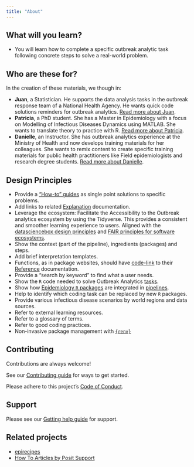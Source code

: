 ```yaml
---
title: "About"
---
```


## What will you learn?

-   You will learn how to complete a specific outbreak analytic task following concrete steps to solve a real-world problem.

## Who are these for?

In the creation of these materials, we though in:

-   __Juan__, a Statistician. He supports the data analysis tasks in the outbreak response team of a National Health Agency. He wants quick code solutions reminders for outbreak analytics. [Read more about Juan](https://epiverse-trace.github.io/personas/juan-datero.html).
-   __Patricia__, a PhD student. She has a Master in Epidemiology with a focus on Modelling of Infectious Diseases Dynamics using MATLAB. She wants to translate theory to practice with R. [Read more about Patricia](https://epiverse-trace.github.io/personas/patricia-discoverer.html).
<!-- -   Celina, a Post-doc and fluent R user who needs to keep up-to-date with the latest package developments. -->
- __Danielle__, an Instructor. She has outbreak analytics experience at the Ministry of Health and now develops training materials for her colleagues. She wants to remix content to create specific training materials for public health practitioners like Field epidemiologists and research degree students. [Read more about Danielle](https://epiverse-trace.github.io/personas/danielle-entretrainer.html).

## Design Principles

- Provide a ["How-to" guides](https://documentation.divio.com/how-to-guides/) as single point solutions to specific problems.
- Add links to related [Explanation](https://documentation.divio.com/explanation/) documentation.
- Leverage the ecosystem: Facilitate the Accessibility to the Outbreak analytics ecosystem by using the Tidyverse. This provides a consistent and smoother learning experience to users. Aligned with the [datasciencebox design principles](https://datasciencebox.org/01-design-principles.html#leverage-the-ecosystem) and [FAIR principles for software ecosystems](https://onlinelibrary.wiley.com/doi/full/10.1111/gcb.15409).
- Show the context (part of the pipeline), ingredients (packages) and steps.
- Add brief interpretation templates.
- Functions, as in package websites, should have [code-link](https://downlit.r-lib.org/) to their [Reference](https://documentation.divio.com/reference/) documentation.
- Provide a "search by keyword" to find what a user needs.
-   Show the `R` code needed to solve Outbreak Analytics [tasks](index.qmd).
-   Show how [Epidemiology `R` packages](https://cran.r-project.org/web/views/Epidemiology.html) are integrated in [pipelines](index.qmd).
-   Help to identify which coding task can be replaced by new `R` packages.
-   Provide various infectious disease scenarios by world regions and data sources.
-   Refer to external learning resources.
-   Refer to a glossary of terms.
-   Refer to good coding practices.
-   Non-invasive package management with [`{renv}`](https://rstudio.github.io/renv/)

## Contributing

Contributions are always welcome!

See our [Contributing guide](https://github.com/epiverse-trace/howto/blob/main/.github/CONTRIBUTING.md) for ways to get started.

Please adhere to this project's [Code of Conduct](https://github.com/epiverse-trace/howto/blob/main/.github/CODE_OF_CONDUCT.md).

## Support

Please see our [Getting help guide](https://github.com/epiverse-trace/howto/blob/main/.github/SUPPORT.md) for support.

## Related projects

-   [epirecipes](http://epirecip.es/epicookbook/)
-   [How To Articles by Posit Support](https://support.posit.co/hc/en-us/categories/200035113-How-To-Articles)
